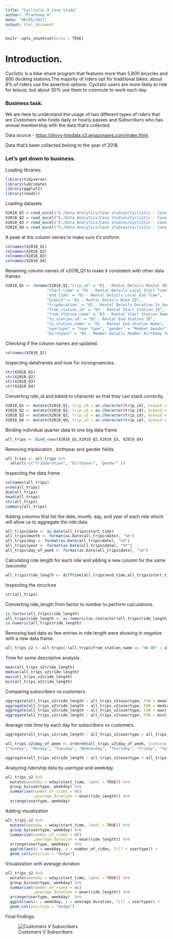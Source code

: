 ---
title: "Cyclistic_A_Case_Study"
author: "Pratheep A"
date: "06/05/2021"
output: html_document
---

```{r setup, include=FALSE}
knitr::opts_chunk$set(echo = TRUE)
```

# Introduction.

Cyclistic is a bike-share program that features more than 5,800 bicycles and 600 docking stations.The majority of riders opt for traditional bikes; about 8% of riders use the assertive options. Cyclistic users are more likely to ride for leisure, but about 30% use them to commute to work each day.

### Business task.

We are here to understand the usage of two different types of riders that are *Customers* who holds daily or hourly passes and *Subscribers* who has annual membership with the data that's collected.

Data source - <https://divvy-tripdata.s3.amazonaws.com/index.html>.

Data that's been collected belong to the year of 2018.

### Let's get down to business.

Loading libraries

```{r}
library(tidyverse) 
library(lubridate) 
library(ggplot2)
library(readxl)
```

Loading datasets

```{r}
X2018_Q1 = read_excel("E:/Data Analytics/Case studies/Cyclistic - Case study 1/New folder/2018_Q1.xlsx")
X2018_Q2 = read_excel("E:/Data Analytics/Case studies/Cyclistic - Case study 1/New folder/2018_Q2.xlsx")
X2018_Q3 = read_excel("E:/Data Analytics/Case studies/Cyclistic - Case study 1/New folder/2018_Q3.xlsx")
X2018_Q4 = read_excel("E:/Data Analytics/Case studies/Cyclistic - Case study 1/New folder/2018_Q4.xlsx")
```

A peak at the column names to make sure it's uniform.

```{r}
colnames(X2018_Q1)
colnames(X2018_Q2)
colnames(X2018_Q3)
colnames(X2018_Q4)
```

Renaming column names of x2018_Q1 to make it consistent with other data frames.

```{r}
X2018_Q1 <- rename(X2018_Q1,"trip_id" = "01 - Rental Details Rental ID", 
                  "start_time" = "01 - Rental Details Local Start Time",
                  "end_time" = "01 - Rental Details Local End Time",
                  "bikeid" = "01 - Rental Details Bike ID",
                  "tripduration" = "01 - Rental Details Duration In Seconds Uncapped",
                  "from_station_id" = "03 - Rental Start Station ID",
                  "from_station_name" = "03 - Rental Start Station Name",
                  "to_station_id" = "02 - Rental End Station ID",
                  "to_station_name" = "02 - Rental End Station Name",
                  "usertype" = "User Type", "gender" = "Member Gender",
                  "birthyear" = "05 - Member Details Member Birthday Year")
```

Checking if the column names are updated.

```{r}
colnames(X2018_Q1)
```

Inspecting dataframes and look for incongruencies.

```{r}
str(X2018_Q1)
str(X2018_Q2)
str(X2018_Q3)
str(X2018_Q4)
```

Converting ride_id and bikeid to character so that they can stack correctly.

```{r}
X2018_Q1 <- mutate(X2018_Q1, trip_id = as.character(trip_id), bikeid = as.character(bikeid))
X2018_Q2 <- mutate(X2018_Q2, trip_id = as.character(trip_id), bikeid = as.character(bikeid))
X2018_Q3 <- mutate(X2018_Q3, trip_id = as.character(trip_id), bikeid = as.character(bikeid))
X2018_Q4 <- mutate(X2018_Q4, trip_id = as.character(trip_id), bikeid = as.character(bikeid))
```

Binding individual quarter data to one big data frame

```{r}
all_trips <- bind_rows(X2018_Q1,X2018_Q2,X2018_Q3, X2018_Q4)
```

Removing tripduration , birthyear and gender fields.

```{r}
all_trips <- all_trips %>%
  select(-c("tripduration", "birthyear", "gender" ))
```

Inspecting the data frame

```{r}
colnames(all_trips)
nrow(all_trips)
dim(all_trips)
head(all_trips)
str(all_trips)
summary(all_trips)
```

Adding columns that list the date, month, day, and year of each ride which will allow us to aggregate the ride data

```{r}
all_trips$date <- as.Date(all_trips$start_time)
all_trips$month <- format(as.Date(all_trips$date), "%m")
all_trips$day <- format(as.Date(all_trips$date), "%d")
all_trips$year <- format(as.Date(all_trips$date), "%Y")
all_trips$day_of_week <- format(as.Date(all_trips$date), "%A")
```

Calculating ride length for each ride and adding a new column for the same (seconds)

```{r}
all_trips$ride_length <- difftime(all_trips$end_time,all_trips$start_time)
```

Inspecting the structure

```{r}
str(all_trips)
```

Converting ride_length from factor to number to perform calculations.

```{r}
is.factor(all_trips$ride_length)
all_trips$ride_length <- as.numeric(as.character(all_trips$ride_length))
is.numeric(all_trips$ride_length)
```

Removing bad data as few entries in ride length were showing in negative with a new data frame.

```{r}
all_trips_v2 <- all_trips[!(all_trips$from_station_name == "HQ QR" | all_trips$ride_length<0),]
```

Time for some descriptive analysis.

```{r}
mean(all_trips_v2$ride_length)
median(all_trips_v2$ride_length)
max(all_trips_v2$ride_length)
min(all_trips_v2$ride_length)
```

Comparing subscribers vs customers.

```{r}
aggregate(all_trips_v2$ride_length ~ all_trips_v2$usertype, FUN = mean)
aggregate(all_trips_v2$ride_length ~ all_trips_v2$usertype, FUN = median)
aggregate(all_trips_v2$ride_length ~ all_trips_v2$usertype, FUN = max)
aggregate(all_trips_v2$ride_length ~ all_trips_v2$usertype, FUN = min)
```

Average ride time by each day for subscribers vs customers.

```{r}
aggregate(all_trips_v2$ride_length ~ all_trips_v2$usertype + all_trips_v2$day_of_week, FUN = mean)

all_trips_v2$day_of_week <- ordered(all_trips_v2$day_of_week, levels=c
("Sunday", "Monday", "Tuesday", "Wednesday", "Thursday", "Friday", "Saturday"))

aggregate(all_trips_v2$ride_length ~ all_trips_v2$usertype + all_trips_v2$day_of_week, FUN = mean)
```

Analyzing ridership data by usertype and weekday

```{r}
all_trips_v2 %>% 
  mutate(weekday = wday(start_time, label = TRUE)) %>% 
  group_by(usertype, weekday) %>% 
  summarise(number_of_rides = n()
            ,average_duration = mean(ride_length)) %>% 
  arrange(usertype, weekday)
```

Adding visualization

```{r}
all_trips_v2 %>% 
  mutate(weekday = wday(start_time, label = TRUE)) %>% 
  group_by(usertype, weekday) %>% 
  summarise(number_of_rides = n()
            ,average_duration = mean(ride_length)) %>% 
  arrange(usertype, weekday)  %>% 
  ggplot(aes(x = weekday, y = number_of_rides, fill = usertype)) +
  geom_col(position = "dodge")
```

Visualization with average duration

```{r}
all_trips_v2 %>% 
  mutate(weekday = wday(start_time, label = TRUE)) %>% 
  group_by(usertype, weekday) %>% 
  summarise(number_of_rides = n()
            ,average_duration = mean(ride_length)) %>% 
  arrange(usertype, weekday)  %>% 
  ggplot(aes(x = weekday, y = average_duration, fill = usertype)) +
  geom_col(position = "dodge")

```

Final findings.

![Customers V Subscribers](Customer%20v%20subscribers.PNG)
